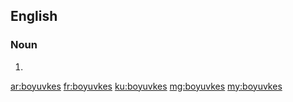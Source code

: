 ==English==

===Noun===
{{head|en}}
# {{plural of|boyuvke}}

[[ar:boyuvkes]]
[[fr:boyuvkes]]
[[ku:boyuvkes]]
[[mg:boyuvkes]]
[[my:boyuvkes]]